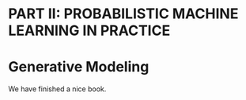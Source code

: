 \cleardoublepage 

# PART II: PROBABILISTIC MACHINE LEARNING IN PRACTICE {-}

# Generative Modeling

We have finished a nice book.
